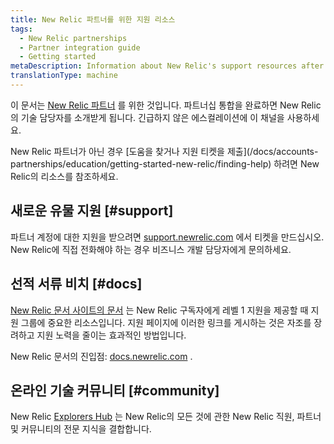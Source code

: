 ```yaml
---
title: New Relic 파트너를 위한 지원 리소스
tags:
  - New Relic partnerships
  - Partner integration guide
  - Getting started
metaDescription: Information about New Relic's support resources after the partner integration is completed.
translationType: machine
---
```


이 문서는 [New Relic 파트너](/docs/new-relic-partnerships/partner-integration-guide/partner-account-maintenance/partnership-accounts-users-subscriptions) 를 위한 것입니다. 파트너십 통합을 완료하면 New Relic의 기술 담당자를 소개받게 됩니다. 긴급하지 않은 에스컬레이션에 이 채널을 사용하세요.

<Callout variant="tip">
  New Relic 파트너가 아닌 경우 [도움을 찾거나 지원 티켓을 제출](/docs/accounts-partnerships/education/getting-started-new-relic/finding-help) 하려면 New Relic의 리소스를 참조하세요.
</Callout>

## 새로운 유물 지원 [#support]

파트너 계정에 대한 지원을 받으려면 [support.newrelic.com](https://support.newrelic.com/) 에서 티켓을 만드십시오. New Relic에 직접 전화해야 하는 경우 비즈니스 개발 담당자에게 문의하세요.

## 선적 서류 비치 [#docs]

[New Relic 문서 사이트의 문서](https://docs.newrelic.com) 는 New Relic 구독자에게 레벨 1 지원을 제공할 때 지원 그룹에 중요한 리소스입니다. 지원 페이지에 이러한 링크를 게시하는 것은 자조를 장려하고 지원 노력을 줄이는 효과적인 방법입니다.

New Relic 문서의 진입점: [docs.newrelic.com](https://docs.newrelic.com) .

## 온라인 기술 커뮤니티 [#community]

New Relic [Explorers Hub](https://discuss.newrelic.com/categories) 는 New Relic의 모든 것에 관한 New Relic 직원, 파트너 및 커뮤니티의 전문 지식을 결합합니다.